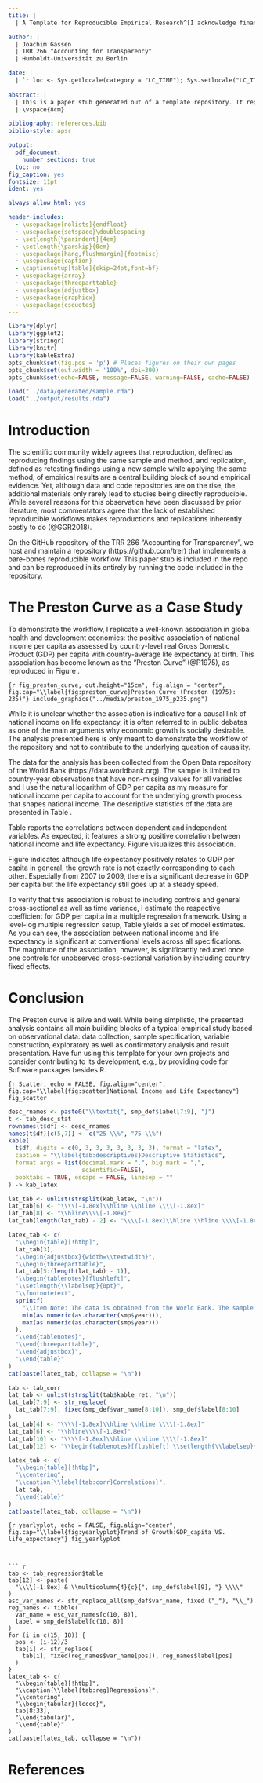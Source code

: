 ```yaml
---
title: |
  | A Template for Reproducible Empirical Research^[I acknowledge financial support from Deutsche Forschungsgemeinschaft-Project-ID 403041268 - TRR 266.] \vspace{1cm}

author: |
  | Joachim Gassen 
  | TRR 266 "Accounting for Transparency"
  | Humboldt-Universität zu Berlin 

date: |
  | `r loc <- Sys.getlocale(category = "LC_TIME"); Sys.setlocale("LC_TIME", "C"); fdate <- format(Sys.time(), '%B %e, %Y'); Sys.setlocale("LC_TIME", loc); fdate` \vspace{1cm}
  
abstract: |
  | This is a paper stub generated out of a template repository. It repliactes the association of national income per capita with life expectancy that has become known as the 'Preston Curve'. 
  | \vspace{8cm}

bibliography: references.bib
biblio-style: apsr

output:
  pdf_document: 
    number_sections: true
  toc: no
fig_caption: yes
fontsize: 11pt
ident: yes

always_allow_html: yes

header-includes:
  - \usepackage[nolists]{endfloat}    
  - \usepackage{setspace}\doublespacing
  - \setlength{\parindent}{4em}
  - \setlength{\parskip}{0em}
  - \usepackage[hang,flushmargin]{footmisc}
  - \usepackage{caption} 
  - \captionsetup[table]{skip=24pt,font=bf}
  - \usepackage{array}
  - \usepackage{threeparttable}
  - \usepackage{adjustbox}
  - \usepackage{graphicx}
  - \usepackage{csquotes}
---
```


```r
library(dplyr)
library(ggplot2)
library(stringr)
library(knitr)
library(kableExtra)
opts_chunk$set(fig.pos = 'p') # Places figures on their own pages
opts_chunk$set(out.width = '100%', dpi=300)
opts_chunk$set(echo=FALSE, message=FALSE, warning=FALSE, cache=FALSE)

load("../data/generated/sample.rda")
load("../output/results.rda")
```

\pagebreak

# Introduction
  
The scientific community widely agrees that reproduction, defined as reproducing findings using the same sample and method, and replication,  defined as retesting findings using a new sample while applying the same method, of empirical results are a central building block of  sound empirical evidence. Yet, although data and code repositories are on the rise, the additional materials only rarely lead to studies being directly reproducible. While several reasons for this observation have been discussed by prior literature, most commentators agree that the lack of established reproducible workflows makes reproductions and replications  inherently costly to do (@GGR2018). 

On the GitHub repository of the TRR 266 "Accounting for Transparency", we host and maintain a repository (https://github.com/trer) that implements a bare-bones reproducible workflow. This paper stub is included in the repo and can be reproduced in its entirely by running the code included in the repository.


# The Preston Curve as a Case Study

To demonstrate the workflow, I replicate a well-known association in global health and development economics: the positive association of national income per capita as assessed by country-level real Gross Domestic Product (GDP) per capita with country-average  life expectancy at birth. This association has become known as the "Preston Curve" (@P1975), as reproduced in Figure \ref{fig:preston_curve}. 

```{r fig_preston_curve, out.height="15cm", fig.align = "center", fig.cap="\\label{fig:preston_curve}Preston Curve (Preston (1975): 235)"}
include_graphics("../media/preston_1975_p235.png")
```

While it is unclear whether the association is indicative for a causal link of national income on life expectancy, it is often referred to in public debates as one of the main arguments why economic growth is socially desirable. The analysis presented here is only meant to  demonstrate the workflow of the repository and not to contribute to the underlying 
question of causality. 

The data for the analysis has been collected from the Open Data repository of the World Bank (https://data.worldbank.org). The sample is limited to country-year observations that have non-missing values for all variables and I use the natural logarithm of GDP per capita as my measure for national income per capita to account for the underlying growth process that shapes national income. The descriptive statistics of the data are presented in Table \ref{tab:descriptives}.

Table \ref{tab:corr} reports the correlations between dependent and independent variables. As expected, it features a strong positive correlation between national income and life expectancy. Figure \ref{fig:scatter} visualizes this association.

Figure \ref{fig:yearlyplot} indicates although life expectancy positively relates to GDP per capita in general, the growth rate is not exactly corresponding to each other. Especially from 2007 to 2009, there is a significant decrease in GDP per capita but the life expectancy still goes up at a steady speed.

To verify that this association is robust to including controls and general cross-sectional as well as time variance, I estimate the respective coefficient for GDP per capita in a multiple  regression framework. Using a level-log multiple regression setup, Table \ref{tab:reg} yields a set of model estimates. As you can see, the association between national income and life expectancy is significant at conventional levels across all specifications. The magnitude of the association, however, is significantly reduced once one controls for unobserved cross-sectional variation by including country fixed effects.


# Conclusion

The Preston curve is alive and well. While being simplistic, the presented analysis contains all main building blocks of a typical empirical study based on observational data: data collection, sample specification, variable construction, exploratory as well as confirmatory analysis and result presentation. Have fun using this template for your own projects and consider contributing to its development, e.g., by providing code for Software packages besides R.

```{r Scatter, echo = FALSE, fig.align="center", fig.cap="\\label{fig:scatter}National Income and Life Expectancy"}
fig_scatter
```

```r
desc_rnames <- paste0("\\textit{", smp_def$label[7:9], "}")
t <- tab_desc_stat
rownames(t$df) <- desc_rnames
names(t$df)[c(5,7)] <- c("25 \\%", "75 \\%")
kable(
  t$df, digits = c(0, 3, 3, 3, 3, 3, 3, 3), format = "latex",
  caption = "\\label{tab:descriptives}Descriptive Statistics",
  format.args = list(decimal.mark = ".", big.mark = ",", 
                     scientific=FALSE),
  booktabs = TRUE, escape = FALSE, linesep = ""
) -> kab_latex

lat_tab <- unlist(strsplit(kab_latex, "\n"))
lat_tab[6] <- "\\\\[-1.8ex]\\hline \\hline \\\\[-1.8ex]"
lat_tab[8] <- "\\hline\\\\[-1.8ex]"
lat_tab[length(lat_tab) - 2] <- "\\\\[-1.8ex]\\hline \\hline \\\\[-1.8ex]"

latex_tab <- c(
  "\\begin{table}[!htbp]",  
  lat_tab[3],
  "\\begin{adjustbox}{width=\\textwidth}",
  "\\begin{threeparttable}",
  lat_tab[5:(length(lat_tab) - 1)],
  "\\begin{tablenotes}[flushleft]",
  "\\setlength{\\labelsep}{0pt}",
  "\\footnotetext",
  sprintf(
    "\\item Note: The data is obtained from the World Bank. The sample covers %d countries and the period %d to %d. \\textit{National Income per captia} values are in constant 2010 thousand U.S. dollars.", length(unique(smp$country)),
    min(as.numeric(as.character(smp$year))), 
    max(as.numeric(as.character(smp$year)))
  ),
  "\\end{tablenotes}",
  "\\end{threeparttable}",
  "\\end{adjustbox}",
  "\\end{table}"
)
cat(paste(latex_tab, collapse = "\n"))  
```

``` r
tab <- tab_corr
lat_tab <- unlist(strsplit(tab$kable_ret, "\n"))
lat_tab[7:9] <- str_replace(
  lat_tab[7:9], fixed(smp_def$var_name[8:10]), smp_def$label[8:10]
)
lat_tab[4] <- "\\\\[-1.8ex]\\hline \\hline \\\\[-1.8ex]"
lat_tab[6] <- "\\hline\\\\[-1.8ex]"
lat_tab[10] <- "\\\\[-1.8ex]\\hline \\hline \\\\[-1.8ex]"
lat_tab[12] <- "\\begin{tablenotes}[flushleft] \\setlength{\\labelsep}{0pt} \\footnotetext"

latex_tab <- c(
  "\\begin{table}[!htbp]",  
  "\\centering",
  "\\caption{\\label{tab:corr}Correlations}",
  lat_tab,
  "\\end{table}"
)
cat(paste(latex_tab, collapse = "\n"))
```


```{r yearlyplot, echo = FALSE, fig.align="center", fig.cap="\\label{fig:yearlyplot}Trend of Growth:GDP_capita VS. life_expectancy"}
fig_yearlyplot
```
```


``` r
tab <- tab_regression$table
tab[12] <- paste(
  "\\\\[-1.8ex] & \\multicolumn{4}{c}{", smp_def$label[9], "} \\\\"
)
esc_var_names <- str_replace_all(smp_def$var_name, fixed ("_"), "\\_")
reg_names <- tibble(
  var_name = esc_var_names[c(10, 8)],
  label = smp_def$label[c(10, 8)]
)
for (i in c(15, 18)) {
  pos <- (i-12)/3
  tab[i] <- str_replace(
    tab[i], fixed(reg_names$var_name[pos]), reg_names$label[pos]
  )
}
latex_tab <- c(
  "\\begin{table}[!htbp]",  
  "\\caption{\\label{tab:reg}Regressions}",
  "\\centering",
  "\\begin{tabular}{lcccc}",
  tab[8:33],
  "\\end{tabular}",
  "\\end{table}"
)
cat(paste(latex_tab, collapse = "\n"))
```

\pagebreak

\setcounter{table}{0}
\renewcommand{\thetable}{\arabic{table}}

# References {-}
\setlength{\parindent}{-0.2in}
\setlength{\leftskip}{0.2in}
\setlength{\parskip}{8pt}
\noindent
